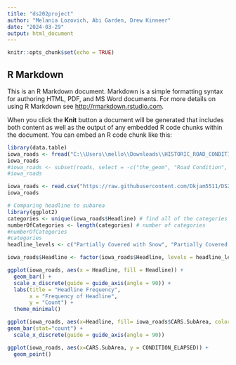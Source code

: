 ---
title: "ds202project"
author: "Melania Lozovich, Abi Garden, Drew Kinneer"
date: "2024-03-29"
output: html_document
---

```{r setup, include=FALSE}
knitr::opts_chunk$set(echo = TRUE)
```

## R Markdown

This is an R Markdown document. Markdown is a simple formatting syntax for authoring HTML, PDF, and MS Word documents. For more details on using R Markdown see <http://rmarkdown.rstudio.com>.

When you click the **Knit** button a document will be generated that includes both content as well as the output of any embedded R code chunks within the document. You can embed an R code chunk like this:
```{r}
library(data.table)
iowa_roads <- fread("C:\\Users\\mello\\Downloads\\HISTORIC_ROAD_CONDITIONS_data (1).csv")
iowa_roads
#iowa_roads <- subset(roads, select = -c("the_geom", "Road Condition", "Phrase", "CARS Segment ID", "CARS Short Name", "CARS Long Name", "CARS District", "COST_CENTER", "MAINT DISTRICT", "SHAPE__Length_2", "SHAPE__Length"))
#iowa_roads
```

```{r}
iowa_roads <- read.csv("https://raw.githubusercontent.com/Dkjam5511/DS202FinalProjectDataset/master/HISTORIC_ROAD_CONDITIONS_data.csv")
iowa_roads
```

```{r}
# Comparing headline to subarea
library(ggplot2)
categories <- unique(iowa_roads$Headline) # find all of the categories
numberOfCategories <- length(categories) # number of categories
#numberOfCategories
#categories
headline_levels <- c("Partially Covered with Snow", "Partially Covered with Frost", "seasonal roadway conditions", "partially covered with snow", "travel not advised", "Partially Covered with Ice", "partially covered with slush", "completely covered with snow", "partially covered with mixed snow ice or slush", "Seasonal", "Completely Covered with Snow", "Partially Covered with Mixed", "partially covered with ice", "Completely Covered with Ice", "partially covered with frost", "Travel Not Advised", "completely covered with ice", "Completely Covered with Mixed", "Partially Covered with Slush", "", "completely covered with mixed snow ice or slush", "completely covered with frost", "completely covered with slush", "Completely Covered with Slush", " -95.824227360233 41.213367969968", "Completely Covered with Frost", "Impassable")

iowa_roads$Headline <- factor(iowa_roads$Headline, levels = headline_levels)

ggplot(iowa_roads, aes(x = Headline, fill = Headline)) +
  geom_bar() +
  scale_x_discrete(guide = guide_axis(angle = 90)) +
  labs(title = "Headline Frequency",
       x = "Frequency of Headline",
       y = "Count") +
  theme_minimal()
```

```{r}
ggplot(iowa_roads, aes(x=Headline, fill= iowa_roads$CARS.SubArea, color= iowa_roads$CARS.SubArea)) + 
geom_bar(stat="count") + 
  scale_x_discrete(guide = guide_axis(angle = 90))
```

```{r}
ggplot(iowa_roads, aes(x=CARS.SubArea, y = CONDITION_ELAPSED)) +
  geom_point()
```
